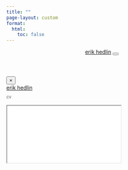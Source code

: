 ```yaml
---
title: ""
page-layout: custom
format:
  html:
    toc: false
---
```


```{=html}
<!-- Mobile header - only visible on small screens -->
<header class="mobile-header" aria-label="Mobile navigation">
  <a href="index.html" class="mobile-brand">erik hedlin</a>
  <button class="hamburger" id="hamburger-btn" aria-controls="mobile-drawer" aria-expanded="false" aria-label="Open menu">
    <span class="hamburger-line"></span>
    <span class="hamburger-line"></span>
    <span class="hamburger-line"></span>
  </button>
</header>

<!-- Off-canvas drawer for mobile -->
<div class="drawer-backdrop" id="drawer-backdrop"></div>
<div class="mobile-drawer" id="mobile-drawer" aria-hidden="true">
  <div class="drawer-header">
    <button class="drawer-close" id="drawer-close" aria-label="Close menu">×</button>
  </div>
  <div class="drawer-content" id="drawer-content">
    <!-- Menu content will be cloned here via JavaScript -->
  </div>
</div>

<div class="frame">
  <aside class="rail" aria-label="Primary" id="desktop-rail">
    <div class="brand">
      <a href="index.html" class="name" data-preview="images/about.jpg">erik hedlin</a>
      <!-- <div class="role">Data Scientist</div> -->
      <div style="margin-top: 8px;">
        <a href="cv.html" style="font-size: 12px; color: #666; text-decoration: none;">cv</a>
      </div>
    </div>

    <nav class="menu" aria-label="Navigation">
      <div class="menu-section">
        <!-- <h3 class="menu-heading">Blog</h3> -->
        <!-- <ul>
          <li><a href="posts/" data-preview="images/landscape.png">posts</a></li>
        </ul> -->
      </div>
      
      <div class="menu-section">
        <!-- <h3 class="menu-heading">Archive</h3> -->
        <ul class="secondary">
          <!-- <li><a href="#">Photography</a></li> -->
        </ul>
      </div>
    </nav>
  </aside>

  <main class="preview" aria-live="polite">
    <div class="default-content">
      <iframe src="gradient_descent.html" class="gradient-viz" title="3D Gradient Descent Visualization"></iframe>
    </div>
    <div class="preview-img" role="img" aria-label="Section preview"></div>
  </main>
</div>

<script src="mobile-nav.js"></script>
```